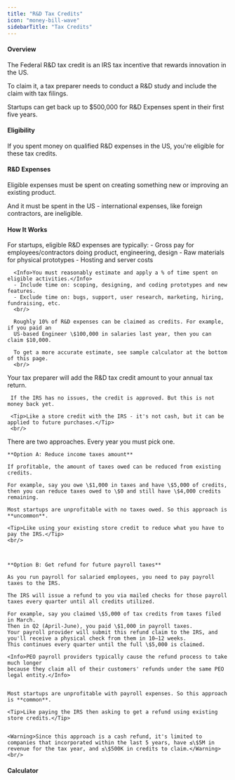 ```yaml
---
title: "R&D Tax Credits"
icon: "money-bill-wave"
sidebarTitle: "Tax Credits"
---
```


#### Overview
The Federal R&D tax credit is an IRS tax incentive that rewards innovation in the US.

To claim it, a tax preparer needs to conduct a R&D study and include the claim with tax filings.

<Tip>Startups can get back up to $500,000 for R&D Expenses spent in their first five years.</Tip>
<br/>

#### Eligibility
If you spent money on qualified R&D expenses in the US, you're eligible for these tax credits.
<br/>

#### R&D Expenses
Eligible expenses must be spent on creating something new or improving an existing product.

And it must be spent in the US - international expenses, like foreign contractors, are ineligible.
<br/>

#### How It Works
<Steps>
  <Step title="Step 1: Determine credit amount">
      For startups, eligible R&D expenses are typically:
      - Gross pay for employees/contractors doing product, engineering, design
      - Raw materials for physical prototypes
      - Hosting and server costs

      <Info>You must reasonably estimate and apply a % of time spent on eligible activities.</Info>
      - Include time on: scoping, designing, and coding prototypes and new features.
      - Exclude time on: bugs, support, user research, marketing, hiring, fundraising, etc.
      <br/>

      Roughly 10% of R&D expenses can be claimed as credits. For example, if you paid an
      US-based Engineer \$100,000 in salaries last year, then you can claim $10,000. 

      To get a more accurate estimate, see sample calculator at the bottom of this page.
      <br/>


  </Step>
  <Step title="Step 2: Claim the credit">
     Your tax preparer will add the R&D tax credit amount to your annual tax return.
     
     If the IRS has no issues, the credit is approved. But this is not money back yet.

     <Tip>Like a store credit with the IRS - it's not cash, but it can be applied to future purchases.</Tip>
     <br/>
  </Step>


  <Step title="Step 3: Get the money">
    There are two approaches. Every year you must pick one.


    **Option A: Reduce income taxes amount**
    
    If profitable, the amount of taxes owed can be reduced from existing credits.

    For example, say you owe \$1,000 in taxes and have \$5,000 of credits, then you can reduce taxes owed to \$0 and still have \$4,000 credits remaining.

    Most startups are unprofitable with no taxes owed. So this approach is **uncommon**.

    <Tip>Like using your existing store credit to reduce what you have to pay the IRS.</Tip>
    <br/>



    **Option B: Get refund for future payroll taxes**

    As you run payroll for salaried employees, you need to pay payroll taxes to the IRS. 
    
    The IRS will issue a refund to you via mailed checks for those payroll taxes every quarter until all credits utilized.

    For example, say you claimed \$5,000 of tax credits from taxes filed in March.
    Then in Q2 (April-June), you paid \$1,000 in payroll taxes.
    Your payroll provider will submit this refund claim to the IRS, and you'll receive a physical check from them in 10–12 weeks.
    This continues every quarter until the full \$5,000 is claimed.

    <Info>PEO payroll providers typically cause the refund process to take much longer
    because they claim all of their customers' refunds under the same PEO legal entity.</Info>


    Most startups are unprofitable with payroll expenses. So this approach is **common**.

    <Tip>Like paying the IRS then asking to get a refund using existing store credits.</Tip>
    
    
    <Warning>Since this approach is a cash refund, it's limited to companies that incorporated within the last 5 years, have ≤\$5M in revenue for the tax year, and ≤\$500K in credits to claim.</Warning>
    <br/>
  </Step>
</Steps>


#### Calculator